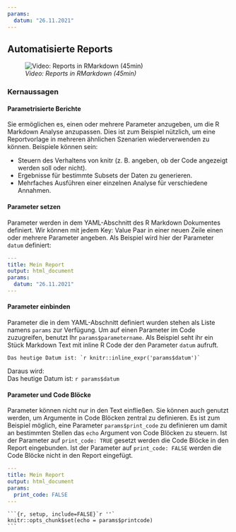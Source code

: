 ```yaml
---
params: 
  datum: "26.11.2021"
---
```


## Automatisierte Reports

<!-- 

1.  Recap letzter Woche?

2.  Parameter 

    1. Was sind Parameter? 
    
    2. Parameter definieren
    
    3. Parameter im Code benutzen

    1.  Radio Button

    2.  Liste

    3.  Range

3.  Parameter per Hand eingeben

4.  Parameter mit code "eingeben"

Frie: hier müsste man ggf. for loops einführen oder purrr::walk - das ist in den bisherigen lektionen noch nicht drin oder? (+1 Nina)
Idee: Vielleicht könnte man hier eine Beobachtung einpflegen, die dann in Graphiken, Tabellen und Text immer mit dem Rest verglichen wird.

Frie: weiß nicht ob das zu weit geht und zu technisch wird aber was ist mit child documents? https://bookdown.org/yihui/rmarkdown-cookbook/child-document.html

-->

![*Video: Reports in RMarkdown (45min)*](https://youtu.be/VUQseeP65t8)


### Kernaussagen

#### Parametrisierte Berichte  
Sie ermöglichen es, einen oder mehrere Parameter anzugeben, um die R Markdown Analyse anzupassen. Dies ist zum Beispiel nützlich, um eine Reportvorlage in mehreren ähnlichen Szenarien wiederverwenden zu können. Beispiele können sein:

  - Steuern des Verhaltens von knitr (z. B. angeben, ob der Code angezeigt werden soll oder nicht).
  - Ergebnisse für bestimmte Subsets der Daten zu generieren.
  - Mehrfaches Ausführen einer einzelnen Analyse für verschiedene Annahmen.

#### Parameter setzen  
Parameter werden in dem YAML-Abschnitt des R Markdown Dokumentes definiert. Wir können mit jedem Key: Value Paar in einer neuen Zeile einen oder mehrere Parameter angeben. Als Beispiel wird hier der Parameter `datum` definiert:

```yaml
---
title: Mein Report
output: html_document
params:
  datum: "26.11.2021"
---
```

#### Parameter einbinden  
Parameter die in dem YAML-Abschnitt definiert wurden stehen als Liste namens `params` zur Verfügung. Um auf einen Parameter im Code zuzugreifen, benutzt Ihr `params$parametername`. Als Beispiel seht ihr ein Stück Markdown Text mit inline R Code der den Parameter `datum` aufruft. 

```
Das heutige Datum ist: `r knitr::inline_expr('params$datum')` 
```

Daraus wird:  
Das heutige Datum ist: `r params$datum`


#### Parameter und Code Blöcke
Parameter können nicht nur in den Text einfließen. Sie können auch genutzt werden, um Argumente in Code Blöcken zentral zu definieren. Es ist zum Beispiel möglich, eine Parameter `params$print_code` zu definieren um damit an bestimmten Stellen das `echo` Argument von Code Blöcken zu steuern. Ist der Parameter auf `print_code: TRUE` gesetzt werden die Code Blöcke in den Report eingebunden. Ist der Parameter auf `print_code: FALSE` werden die Code Blöcke nicht in den Report eingefügt. 

<!-- Hier könnte noch das gleiche nur mit eval erklärt werden. dass dann manche Codeböcke nur ausgeführt werden wenn der Parameter true ist -->



```yaml
---
title: Mein Report
output: html_document
params:
  print_code: FALSE
---
```


````
```{r, setup, include=FALSE}`r ''`
knitr::opts_chunk$set(echo = params$printcode)
```
````

